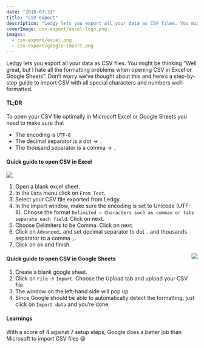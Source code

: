 ```yaml
---
date: "2018-07-31"
title: "CSV export"
description: "Ledgy lets you export all your data as CSV files. You might be thinking “Well great, but I hate all the formatting problems when opening CSV in Excel or Google Sheets”. Don’t worry we’ve thought about this and here’s a step-by-step guide to import CSV with all special characters and numbers well-formatted."
coverImage: csv-export/excel-logo.png
images:
  - csv-export/excel.png
  - csv-export/google-import.png
---
```


Ledgy lets you export all your data as CSV files. You might be thinking “Well great, but I hate all the formatting problems when opening CSV in Excel or Google Sheets”. Don’t worry we’ve thought about this and here’s a step-by-step guide to import CSV with all special characters and numbers well-formatted.

#### TL;DR

To open your CSV file optimally in Microsoft Excel or Google Sheets you need to make sure that

- The encoding is `UTF-8`
- The decimal separator is a dot → `.`
- The thousand separator is a comma → `,`

#### Quick guide to open CSV in Excel

<Img src="excel.png" />

1.  Open a blank excel sheet.
2.  In the `Data` menu click on `From Text`.
3.  Select your CSV file exported from Ledgy.
4.  In the import window, make sure the encoding is set to Unicode (UTF-8). Choose the format `Delimited — Characters such as commas or tabs separate each field`. Click on next.
5.  Choose Delimiters to be Comma. Click on next.
6.  Click on `Advanced…` and set decimal separator to dot `.` and thousands separator to a comma `,`.
7.  Click on ok and finish.

<Img src="google-import.png" align="right" size="300" />

#### Quick guide to open CSV in Google Sheets


1.  Create a blank google sheet.
2.  Click on `File` → `Import`. Choose the Upload tab and upload your CSV file.
3.  The window on the left-hand side will pop up.
4.  Since Google should be able to automatically detect the formatting, just click on `Import data` and you’re done.

#### Learnings

With a score of 4 against 7 setup steps, Google does a better job than Microsoft to import CSV files 😃
